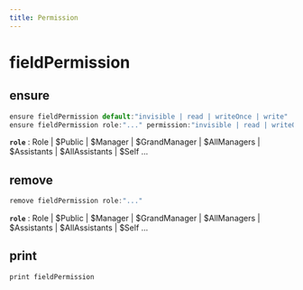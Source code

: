 ```yaml
---
title: Permission
---
```


# fieldPermission

## ensure

```js filename="Terminal" copy
ensure fieldPermission default:"invisible | read | writeOnce | write"
ensure fieldPermission role:"..." permission:"invisible | read | writeOnce | write"
```

**`role`**
 : Role | $Public | $Manager | $GrandManager | $AllManagers | $Assistants | $AllAssistants | $Self ...


## remove

```js filename="Terminal" copy
remove fieldPermission role:"..."
```

**`role`**
 : Role | $Public | $Manager | $GrandManager | $AllManagers | $Assistants | $AllAssistants | $Self ...


## print

```js filename="Terminal" copy
print fieldPermission
```


